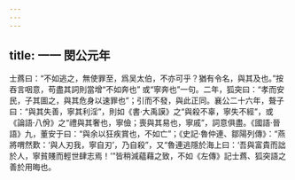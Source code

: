 ```yaml
---
---
---
```

title: 一一 閔公元年
---




士蔿曰：“不如逃之，無使罪至，爲吴太伯，不亦可乎？猶有令名，與其及也。”按吞言咽意，苟盡其詞則當增“不如奔也” 或“寧奔也”一句。二年，狐突曰：“孝而安民，子其圖之，與其危身以速罪也”；引而不發，與此正同。襄公二十六年，聱子曰：“與其失善，寧其利淫”，則如《書·大禹謨》之“與殺不辜，寧失不經”，或《論語·八佾》之“禮與其奢也，寧儉；喪與其易也，寧戚”，詞意俱盡。《國語·晉語》九，董安于曰：“與余以狂疾賞也，不如亡”；《史記·魯仲連、鄒陽列傳》：“燕將喟然歎：‘與人刃我，寧自刃’，乃自殺”，又“魯連逃隱於海上曰：‘吾與富貴而詘於人，寧貧賤而輕世肆志焉！’”皆稍減藴藉之致，不如《左傳》記士蔿、狐突語之善於用晦也。
